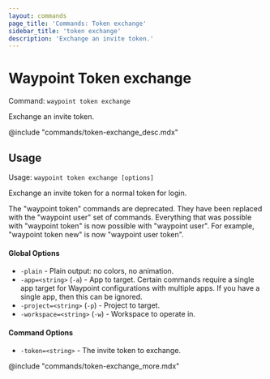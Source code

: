 ```yaml
---
layout: commands
page_title: 'Commands: Token exchange'
sidebar_title: 'token exchange'
description: 'Exchange an invite token.'
---
```


# Waypoint Token exchange

Command: `waypoint token exchange`

Exchange an invite token.

@include "commands/token-exchange_desc.mdx"

## Usage

Usage: `waypoint token exchange [options]`

Exchange an invite token for a normal token for login.

The "waypoint token" commands are deprecated. They have been replaced with
the "waypoint user" set of commands. Everything that was possible with
"waypoint token" is now possible with "waypoint user". For example,
"waypoint token new" is now "waypoint user token".

#### Global Options

- `-plain` - Plain output: no colors, no animation.
- `-app=<string>` (`-a`) - App to target. Certain commands require a single app target for Waypoint configurations with multiple apps. If you have a single app, then this can be ignored.
- `-project=<string>` (`-p`) - Project to target.
- `-workspace=<string>` (`-w`) - Workspace to operate in.

#### Command Options

- `-token=<string>` - The invite token to exchange.

@include "commands/token-exchange_more.mdx"
